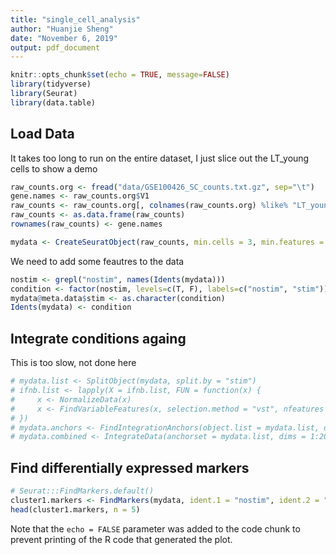 ```yaml
---
title: "single_cell_analysis"
author: "Huanjie Sheng"
date: "November 6, 2019"
output: pdf_document
---
```


```r
knitr::opts_chunk$set(echo = TRUE, message=FALSE)
library(tidyverse)
library(Seurat)
library(data.table)
```

## Load Data
It takes too long to run on the entire dataset, I just slice out the LT_young cells to show a demo
```r
raw_counts.org <- fread("data/GSE100426_SC_counts.txt.gz", sep="\t")
gene.names <- raw_counts.org$V1
raw_counts <- raw_counts.org[, colnames(raw_counts.org) %like% "LT_young", with=FALSE]
raw_counts <- as.data.frame(raw_counts)
rownames(raw_counts) <- gene.names
```

```r
mydata <- CreateSeuratObject(raw_counts, min.cells = 3, min.features = 200, project = "mann_cellreport_2018_scRNAseq")
```

We need to add some feautres to the data
```r
nostim <- grepl("nostim", names(Idents(mydata)))
condition <- factor(nostim, levels=c(T, F), labels=c("nostim", "stim"))
mydata@meta.data$stim <- as.character(condition)
Idents(mydata) <- condition
```

## Integrate conditions againg
This is too slow, not done here
```r
# mydata.list <- SplitObject(mydata, split.by = "stim")
# ifnb.list <- lapply(X = ifnb.list, FUN = function(x) {
#     x <- NormalizeData(x)
#     x <- FindVariableFeatures(x, selection.method = "vst", nfeatures = 2000)
# })
# mydata.anchors <- FindIntegrationAnchors(object.list = mydata.list, dims = 1:20)
# mydata.combined <- IntegrateData(anchorset = mydata.list, dims = 1:20)
```

## Find differentially expressed markers

```r
# Seurat:::FindMarkers.default()
cluster1.markers <- FindMarkers(mydata, ident.1 = "nostim", ident.2 = "stim", min.pct = 0.25)
head(cluster1.markers, n = 5)
```

Note that the `echo = FALSE` parameter was added to the code chunk to prevent printing of the R code that generated the plot.
